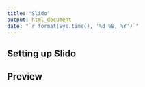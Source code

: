 ```yaml
---
title: "Slido"
output: html_document
date: "`r format(Sys.time(), '%d %B, %Y')`"
---
```


## Setting up Slido

## Preview
